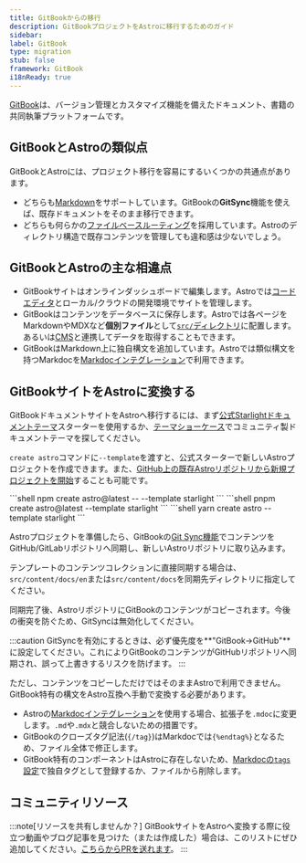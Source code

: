 ```yaml
---
title: GitBookからの移行
description: GitBookプロジェクトをAstroに移行するためのガイド
sidebar:
label: GitBook
type: migration
stub: false
framework: GitBook
i18nReady: true
---
```


[GitBook](https://gitbook.com)は、バージョン管理とカスタマイズ機能を備えたドキュメント、書籍の共同執筆プラットフォームです。

## GitBookとAstroの類似点

GitBookとAstroには、プロジェクト移行を容易にするいくつかの共通点があります。

- どちらも[Markdown](/ja/guides/markdown-content/)をサポートしています。GitBookの**GitSync**機能を使えば、既存ドキュメントをそのまま移行できます。
- どちらも何らかの[ファイルベースルーティング](/ja/guides/routing/)を採用しています。Astroのディレクトリ構造で既存コンテンツを管理しても違和感は少ないでしょう。

## GitBookとAstroの主な相違点

- GitBookサイトはオンラインダッシュボードで編集します。Astroでは[コードエディタ](/ja/editor-setup/)とローカル/クラウドの開発環境でサイトを管理します。
- GitBookはコンテンツをデータベースに保存します。Astroでは各ページをMarkdownやMDXなど**個別ファイル**として[`src/`ディレクトリ](/ja/basics/project-structure/)に配置します。あるいは[CMS](/ja/guides/cms/)と連携してデータを取得することもできます。
- GitBookはMarkdown上に独自構文を追加しています。Astroでは類似構文を持つMarkdocを[Markdocインテグレーション](/ja/guides/integrations-guide/markdoc/)で利用できます。

## GitBookサイトをAstroに変換する

GitBookドキュメントサイトをAstroへ移行するには、まず[公式Starlightドキュメントテーマ](https://starlight.astro.build)スターターを使用するか、[テーマショーケース](https://astro.build/themes?search=&categories%5B%5D=docs)でコミュニティ製ドキュメントテーマを探してください。

`create astro`コマンドに`--template`を渡すと、公式スターターで新しいAstroプロジェクトを作成できます。また、[GitHub上の既存Astroリポジトリから新規プロジェクトを開始](/ja/install-and-setup/)することも可能です。

  <PackageManagerTabs>
    <Fragment slot="npm">
    ```shell
    npm create astro@latest -- --template starlight
    ```
    </Fragment>
    <Fragment slot="pnpm">
    ```shell
    pnpm create astro@latest --template starlight
    ```
    </Fragment>
    <Fragment slot="yarn">
    ```shell
    yarn create astro --template starlight
    ```
    </Fragment>
  </PackageManagerTabs>

Astroプロジェクトを準備したら、GitBookの[Git Sync機能](https://docs.gitbook.com/product-tour/git-sync)でコンテンツをGitHub/GitLabリポジトリへ同期し、新しいAstroリポジトリに取り込みます。

テンプレートのコンテンツコレクションに直接同期する場合は、`src/content/docs/en`または`src/content/docs`を同期先ディレクトリに指定してください。

同期完了後、AstroリポジトリにGitBookのコンテンツがコピーされます。今後の衝突を防ぐため、GitSyncは無効化してください。

:::caution
GitSyncを有効にするときは、必ず優先度を**"GitBook→GitHub"**に設定してください。これによりGitBookのコンテンツがGitHubリポジトリへ同期され、誤って上書きするリスクを防げます。
:::

ただし、コンテンツをコピーしただけではそのままAstroで利用できません。GitBook特有の構文をAstro互換へ手動で変換する必要があります。

- Astroの[Markdocインテグレーション](/ja/guides/integrations-guide/markdoc/)を使用する場合、拡張子を`.mdoc`に変更します。`.md`や`.mdx`と競合しないための措置です。
- GitBookのクローズタグ記法(`{/tag}`)はMarkdocでは`{%endtag%}`となるため、ファイル全体で修正します。
- GitBook特有のコンポーネントはAstroに存在しないため、[Markdocの`tags`設定](/ja/guides/integrations-guide/markdoc/#use-astro-components-as-markdoc-tags)で独自タグとして登録するか、ファイルから削除します。

## コミュニティリソース

:::note[リソースを共有しませんか？]
GitBookサイトをAstroへ変換する際に役立つ動画やブログ記事を見つけた（または作成した）場合は、このリストにぜひ追加してください。[こちらからPRを送れます](https://github.com/withastro/docs/edit/main/src/content/docs/ja/guides/migrate-to-astro/from-gitbook.mdx)。
:::
